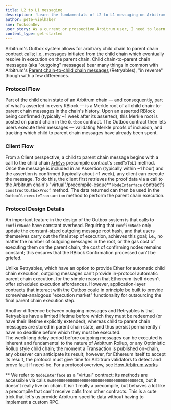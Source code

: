 ```yaml
---
title: L2 to L1 messaging
description: 'Learn the fundamentals of L2 to L1 messaging on Arbitrum.'
author: pete-vielhaber
sme: TucksonDev
user_story: As a current or prospective Arbitrum user, I need to learn more about messaging between L2 and L1 on Arbitrum.
content_type: get-started
---
```


<a data-quicklook-from="arbitrum">Arbitrum</a>'s <a data-quicklook-from="outbox">Outbox</a> system
allows for arbitrary child chain to parent chain contract calls; i.e., messages initiated from the
child chain which eventually resolve in execution on the parent chain. Child chain-to-parent chain
messages (aka "outgoing" messages) bear many things in common with Arbitrum's [Parent chain-to-child
chain messages](/how-arbitrum-works/10-l1-to-l2-messaging.mdx) (Retryables), "in reverse" though
with a few differences.

### Protocol Flow

Part of the child chain state of an <a data-quicklook-from="arbitrum-chain">Arbitrum chain</a> — and consequently, part of what's asserted in every <a data-quicklook-from="rblock">RBlock</a> — is a Merkle root of all child chain-to-parent chain messages in the chain's history. Upon an asserted RBlock being confirmed (typically ~1 week after its asserted), this Merkle root is posted on parent chain in the `Outbox` contract. The Outbox contract then lets users execute their messages — validating Merkle proofs of inclusion, and tracking which child to parent chain messages have already been spent.

### Client Flow

From a <a data-quicklook-from="client">Client</a> perspective, a child to parent chain message begins with a call to the child chain [`ArbSys`](/build-decentralized-apps/precompiles/02-reference.mdx#arbsys) precompile contract's `sendTxToL1` method. Once the message is included in an <a data-quicklook-from="assertion">Assertion</a> (typically within ~1 hour) and the assertion is confirmed (typically about ~1 week), any client can execute the message. To do this, the client first retrieves the proof data via a call to the Arbitrum chain's "virtual"/precompile-esque\*\* `NodeInterface` contract's `constructOutboxProof` method. The data returned can then be used in the `Outbox`'s `executeTransaction` method to perform the parent chain execution.

### Protocol Design Details

An important feature in the design of the Outbox system is that calls to `confirmNode` have constant overhead. Requiring that `confirmNode` only update the constant-sized outgoing message root hash, and that users themselves carry out the final step of execution, achieves this goal; i.e., no matter the number of outgoing messages in the root, or the gas cost of executing them on the parent chain, the cost of confirming nodes remains constant; this ensures that the RBlock <a data-quicklook-from="confirmation">Confirmation</a> processed can't be griefed.

Unlike Retryables, which have an option to provide Ether for automatic child chain execution, outgoing messages can't provide in-protocol automatic parent chain execution, for the simple reason that Ethereum itself doesn't offer scheduled execution affordances. However, application-layer contracts that interact with the Outbox could in principle be built to provide somewhat-analogous "execution market" functionality for outsourcing the final parent chain execution step.

Another difference between outgoing messages and Retryables is that Retryables have a limited lifetime before which they must be redeemed (or have their lifetime explicitly extended), whereas child to parent chain messages are stored in parent chain state, and thus persist permanently / have no deadline before which they must be executed.  
The week long delay period before outgoing messages can be executed is inherent and fundamental to the nature of Arbitrum Rollup, or any Optimistic Rollup style child chain; the moment a <a data-quicklook-from="transaction">Transaction</a> is published on-chain, any observer can anticipate its result; however, for Ethereum itself to accept its result, the protocol must give time for Arbitrum validators to detect and prove fault if need-be. For a protocol overview, see [How Arbitrum works](/how-arbitrum-works/01-a-gentle-introduction.mdx)

\*\* We refer to `NodeInterface` as a "virtual" contract; its methods are accessible via calls `0x00000000000000000000000000000000000000C8`, but it doesn't really live on chain. It isn't really a precompile, but behaves a lot like a precompile that can't receive calls from other contracts. This is a cute trick that let's us provide Arbitrum-specific data without having to implement a custom RPC.
